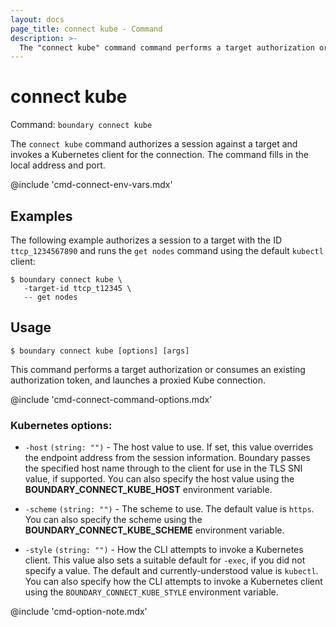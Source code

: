 ```yaml
---
layout: docs
page_title: connect kube - Command
description: >-
  The "connect kube" command command performs a target authorization or consumes an existing authorization token, and then launches a proxied kube connection.
---
```


# connect kube

Command: `boundary connect kube`

The `connect kube` command authorizes a session against a target and invokes a
Kubernetes client for the connection.
The command fills in the local address and port.

@include 'cmd-connect-env-vars.mdx'

## Examples

The following example authorizes a session to a target with the ID `ttcp_1234567890` and runs the `get nodes` command using the default `kubectl` client:

```shell-session
$ boundary connect kube \
   -target-id ttcp_t12345 \
   -- get nodes
```

## Usage

<CodeBlockConfig hideClipboard>

```shell-session
$ boundary connect kube [options] [args]
```

</CodeBlockConfig>

This command performs a target authorization or consumes an existing authorization token, and launches a proxied Kube connection.

@include 'cmd-connect-command-options.mdx'

### Kubernetes options:

- `-host` `(string: "")` - The host value to use.
  If set, this value overrides the endpoint address from the session information.
  Boundary passes the specified host name through to the client for use in the TLS SNI value, if supported.
  You can also specify the host value using the **BOUNDARY_CONNECT_KUBE_HOST** environment variable.

- `-scheme` `(string: "")` - The scheme to use.
The default value is `https`.
You can also specify the scheme using the **BOUNDARY_CONNECT_KUBE_SCHEME** environment variable.

- `-style` `(string: "")` - How the CLI attempts to invoke a Kubernetes client.
This value also sets a suitable default for `-exec`, if you did not specify a value.
The default and currently-understood value is `kubectl`.
You can also specify how the CLI attempts to invoke a Kubernetes client using the `BOUNDARY_CONNECT_KUBE_STYLE` environment variable.

@include 'cmd-option-note.mdx'